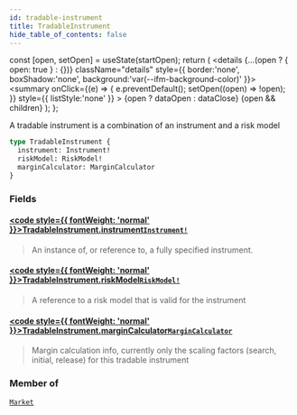 ```yaml
---
id: tradable-instrument
title: TradableInstrument
hide_table_of_contents: false
---
```







  const [open, setOpen] = useState(startOpen);
  return (
    <details {...(open ? { open: true } : {})} className="details" style={{ border:'none', boxShadow:'none', background:'var(--ifm-background-color)' }}>
      <summary
        onClick={(e) => {
          e.preventDefault();
          setOpen((open) => !open);
        }}
        style={{ listStyle:'none' }}
      >
      {open ? dataOpen : dataClose}
      </summary>
      {open && children}
    </details>
  );
};




A tradable instrument is a combination of an instrument and a risk model


```graphql
type TradableInstrument {
  instrument: Instrument!
  riskModel: RiskModel!
  marginCalculator: MarginCalculator
}
```


### Fields

#### [<code style={{ fontWeight: 'normal' }}>TradableInstrument.<b>instrument</b></code>](#)<Bullet />[`Instrument!`](/testnet/api/graphql/objects/instrument) <Badge class="secondary" text="non-null"/> <Badge class="secondary" text="object"/>
> An instance of, or reference to, a fully specified instrument.
> 

#### [<code style={{ fontWeight: 'normal' }}>TradableInstrument.<b>riskModel</b></code>](#)<Bullet />[`RiskModel!`](/testnet/api/graphql/unions/risk-model) <Badge class="secondary" text="non-null"/> <Badge class="secondary" text="union"/>
> A reference to a risk model that is valid for the instrument
> 

#### [<code style={{ fontWeight: 'normal' }}>TradableInstrument.<b>marginCalculator</b></code>](#)<Bullet />[`MarginCalculator`](/testnet/api/graphql/objects/margin-calculator) <Badge class="secondary" text="object"/>
> Margin calculation info, currently only the scaling factors (search, initial, release) for this tradable instrument
> 



### Member of

[`Market`](/testnet/api/graphql/objects/market)  <Badge class="secondary" text="object"/>

